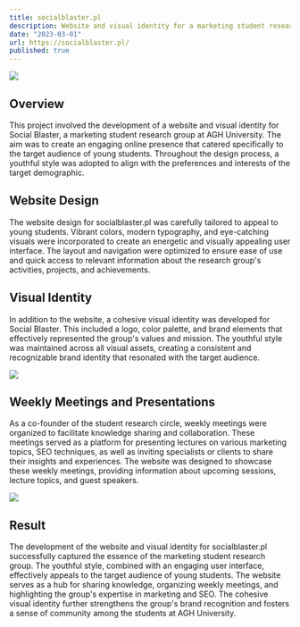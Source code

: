 ```yaml
---
title: socialblaster.pl
description: Website and visual identity for a marketing student research group at AGH. During the design process I took into consideration the specific target of young students, so I adopted a youthful style.
date: "2023-03-01"
url: https://socialblaster.pl/
published: true
---
```


[![](/socialblaster.png)](https://socialblaster.pl)

## Overview

This project involved the development of a website and visual identity for Social Blaster, a marketing student research group at AGH University. The aim was to create an engaging online presence that catered specifically to the target audience of young students. Throughout the design process, a youthful style was adopted to align with the preferences and interests of the target demographic.

## Website Design

The website design for socialblaster.pl was carefully tailored to appeal to young students. Vibrant colors, modern typography, and eye-catching visuals were incorporated to create an energetic and visually appealing user interface. The layout and navigation were optimized to ensure ease of use and quick access to relevant information about the research group's activities, projects, and achievements.

## Visual Identity

In addition to the website, a cohesive visual identity was developed for Social Blaster. This included a logo, color palette, and brand elements that effectively represented the group's values and mission. The youthful style was maintained across all visual assets, creating a consistent and recognizable brand identity that resonated with the target audience.

[![](/socialblaster-poster.png)](https://socialblaster.pl)

## Weekly Meetings and Presentations

As a co-founder of the student research circle, weekly meetings were organized to facilitate knowledge sharing and collaboration. These meetings served as a platform for presenting lectures on various marketing topics, SEO techniques, as well as inviting specialists or clients to share their insights and experiences. The website was designed to showcase these weekly meetings, providing information about upcoming sessions, lecture topics, and guest speakers.

[![](/socialblaster-roadmap.png)](https://socialblaster.pl)

## Result

The development of the website and visual identity for socialblaster.pl successfully captured the essence of the marketing student research group. The youthful style, combined with an engaging user interface, effectively appeals to the target audience of young students. The website serves as a hub for sharing knowledge, organizing weekly meetings, and highlighting the group's expertise in marketing and SEO. The cohesive visual identity further strengthens the group's brand recognition and fosters a sense of community among the students at AGH University.
